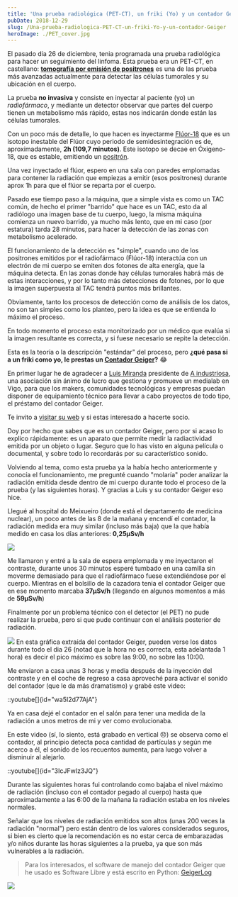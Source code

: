 ```yaml
---
title: 'Una prueba radiológica (PET-CT), un friki (Yo) y un contador Geiger'
pubDate: 2018-12-29
slug: /Una-prueba-radiologica-PET-CT-un-friki-Yo-y-un-contador-Geiger
heroImage: ./PET_cover.jpg
---
```


El pasado día 26 de diciembre, tenia programada una prueba radiológica para hacer un seguimiento del linfoma. Esta prueba era un PET-CT, en castellano: **[tomografía por emisión de positrones](https://es.wikipedia.org/wiki/Tomograf%C3%ADa_por_emisi%C3%B3n_de_positrones)** es una de las prueba más avanzadas actualmente para detectar las células tumorales y su ubicación en el cuerpo.

La prueba **no invasiva** y consiste en inyectar al paciente (yo) un _radiofármaco_, y mediante un detector observar que partes del cuerpo tienen un metabolismo más rápido, estas nos indicarán donde están las células tumorales.

Con un poco más de detalle, lo que hacen es inyectarme [Flúor-18](https://es.wikipedia.org/wiki/Fl%C3%BAor_18) que es un isotopo inestable del Flúor cuyo periodo de semidesintegración es de, aproximadamente, **2h (109,7 minutos)**. Este isotopo se decae en Óxigeno-18, que es estable, emitiendo un [positrón](https://es.wikipedia.org/wiki/Positr%C3%B3n).

Una vez inyectado el flúor, espero en una sala con paredes emplomadas para contener la radiación que empiezas a emitir (esos positrones) durante aprox 1h para que el flúor se reparta por el cuerpo.

Pasado ese tiempo paso a la máquina, que a simple vista es como un TAC común, de hecho el primer "barrido" que hace es un TAC, esto da al radiólogo una imagen base de tu cuerpo, luego, la misma máquina comienza un nuevo barrido, ya mucho más lento, que en mi caso (por estatura) tarda 28 minutos, para hacer la detección de las zonas con metabolismo acelerado.

El funcionamiento de la detección es "simple", cuando uno de los positrones emitidos por el radiofármaco (Flúor-18) interactúa con un electrón de mi cuerpo se emiten dos fotones de alta energía, que la máquina detecta. En las zonas donde hay células tumorales habrá más de estas interacciones, y por lo tanto más detecciones de fotones, por lo que la imagen superpuesta al TAC tendrá puntos más brillantes.

Obviamente, tanto los procesos de detección como de análisis de los datos, no son tan simples como los planteo, pero la idea es que se entienda lo máximo el proceso.

En todo momento el proceso esta monitorizado por un médico que evalúa si la imagen resultante es correcta, y si fuese necesario se repite la detección.

Esta es la teoría o la descripción "estándar" del proceso, pero **¿qué pasa si a un friki como yo, le prestas un [Contador Geiger](https://es.wikipedia.org/wiki/Contador_Geiger)?** :joy:

En primer lugar he de agradecer a [Luis Miranda](https://www.linkedin.com/in/luis-miranda-acebedo-66491471/) presidente de [A industriosa](https://intranet.aindustriosa.org/), una asociación sin ánimo de lucro que gestiona y promueve un medialab en Vigo, para que los makers, comunidades tecnológicas y empresas puedan disponer de equipamiento técnico para llevar a cabo proyectos de todo tipo, el préstamo del contador Geiger.

Te invito a [visitar su web](https://intranet.aindustriosa.org/) y si estas interesado a hacerte socio.

Doy por hecho que sabes que es un contador Geiger, pero por si acaso lo explico rápidamente: es un aparato que permite medir la radiactividad emitida por un objeto o lugar. Seguro que lo has visto en alguna película o documental, y sobre todo lo recordarás por su característico sonido.

Volviendo al tema, como esta prueba ya la había hecho anteriormente y conocía el funcionamiento, me pregunté cuando "molaría" poder analizar la radiación emitida desde dentro de mi cuerpo durante todo el proceso de la prueba (y las siguientes horas). Y gracias a Luis y su contador Geiger eso hice.

Llegué al hospital do Meixueiro (donde está el departamento de medicina nuclear), un poco antes de las 8 de la mañana y encendí el contador, la radiación medida era muy similar (incluso más baja) que la que había medido en casa los días anteriores: **0,25&micro;Sv/h**

![](PET01.jpg)

Me llamaron y entré a la sala de espera emplomada y me inyectaron el contraste, durante unos 30 minutos esperé tumbado en una camilla sin moverme demasiado para que el radiofármaco fuese extendiéndose por el cuerpo.
Mientras en el bolsillo de la cazadora tenia el contador Geiger que en ese momento marcaba **37&micro;Sv/h** (llegando en algunos momentos a más de **59&micro;Sv/h**)

Finalmente por un problema técnico con el detector (el PET) no pude realizar la prueba, pero si que pude continuar con el análisis posterior de radiación.

![](PET-26Sv.png)
En esta gráfica extraída del contador Geiger, pueden verse los datos durante todo el dia 26 (notad que la hora no es correcta, esta adelantada 1 hora) es decir el pico máximo es sobre las 9:00, no sobre las 10:00.

Me enviaron a casa unas 3 horas y media después de la inyección del contraste y en el coche de regreso a casa aproveché para activar el sonido del contador (que le da más dramatismo) y grabé este video:

::youtube[]{id="wa5I2d77AjA"}

Ya en casa dejé el contador en el salón para tener una medida de la radiación a unos metros de mi y ver como evolucionaba.

En este video (sí, lo siento, está grabado en vertical :disappointed:) se observa como el contador, al principio detecta poca cantidad de partículas y según me acerco a él, el sonido de los recuentos aumenta, para luego volver a disminuir al alejarlo.

::youtube[]{id="3IcJFwIz3JQ"}

Durante las siguientes horas fui controlando como bajaba el nivel máximo de radiación (incluso con el contador pegado al cuerpo) hasta que aproximadamente a las 6:00 de la mañana la radiación estaba en los niveles normales.

Señalar que los niveles de radiación emitidos son altos (unas 200 veces la radiación "normal") pero están dentro de los valores considerados seguros, si bien es cierto que la recomendación es no estar cerca de embarazadas y/o niños durante las horas siguientes a la prueba, ya que son más vulnerables a la radiación.

> Para los interesados, el software de manejo del contador Geiger que he usado es Software Libre y está escrito en Python: [GeigerLog](https://sourceforge.net/projects/geigerlog/)

[![](geigerlog.png)](https://sourceforge.net/projects/geigerlog/)
